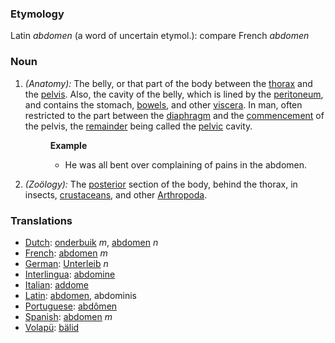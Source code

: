===Etymology===
Latin ''abdomen'' (a word of uncertain etymol.): compare French ''abdomen''
===Noun===
#''(Anatomy):'' The belly, or that part of the body between the [[thorax]] and the [[pelvis]]. Also, the cavity of the belly, which is lined by the [[peritoneum]], and contains the stomach, [[bowels]], and other [[viscera]]. In man, often restricted to the part between the [[diaphragm]] and the [[commencement]] of the pelvis, the [[remainder]] being called the [[pelvic]] cavity.
#:'''Example'''
#:*He was all bent over complaining of pains in the abdomen.
#''(Zoölogy):'' The [[posterior]] section of the body, behind the thorax, in insects, [[crustaceans]], and other [[Arthropoda]].

=== Translations ===
*[[Dutch]]: [[onderbuik]] ''m'', [[abdomen]] ''n''
*[[French]]: [[abdomen]] ''m''
*[[German]]: [[Unterleib]] ''n''
*[[Interlingua]]: [[abdomine]]
*[[Italian]]: [[addome]]
*[[Latin]]: [[abdomen]], abdominis
*[[Portuguese]]: [[abdômen]]
*[[Spanish]]: [[abdomen]] ''m''
*[[Volapü]]: [[bälid]]